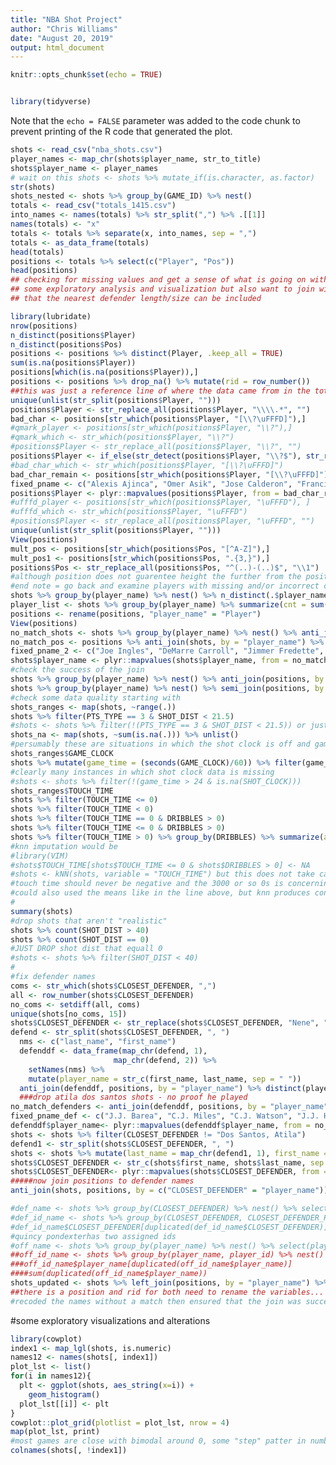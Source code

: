```yaml
---
title: "NBA Shot Project"
author: "Chris Williams"
date: "August 20, 2019"
output: html_document
---
```


```r
knitr::opts_chunk$set(echo = TRUE)
```

```r
```

```r
library(tidyverse)
```

Note that the `echo = FALSE` parameter was added to the code chunk to prevent printing of the R code that generated the plot.

```r
shots <- read_csv("nba_shots.csv")
player_names <- map_chr(shots$player_name, str_to_title)
shots$player_name <- player_names
# wait on this shots <- shots %>% mutate_if(is.character, as.factor)
str(shots)
shots_nested <- shots %>% group_by(GAME_ID) %>% nest()
totals <- read_csv("totals_1415.csv")
into_names <- names(totals) %>% str_split(",") %>% .[[1]]
names(totals) <- "x"
totals <- totals %>% separate(x, into_names, sep = ",")
totals <- as_data_frame(totals)
head(totals)
positions <- totals %>% select(c("Player", "Pos"))
head(positions)
## checking for missing values and get a sense of what is going on with the data including
## some exploratory analysis and visualization but also want to join with positions so 
## that the nearest defender length/size can be included
```

```r
library(lubridate)
nrow(positions)
n_distinct(positions$Player)
n_distinct(positions$Pos)
positions <- positions %>% distinct(Player, .keep_all = TRUE)
sum(is.na(positions$Player))
positions[which(is.na(positions$Player)),]
positions <- positions %>% drop_na() %>% mutate(rid = row_number())
##this was just a reference line of where the data came from in the totals df
unique(unlist(str_split(positions$Player, "")))
positions$Player <- str_replace_all(positions$Player, "\\\\.*", "")
bad_char <- positions[str_which(positions$Player, "[\\?\uFFFD]"),]
#qmark_player <- positions[str_which(positions$Player, "\\?"),]
#qmark_which <- str_which(positions$Player, "\\?")
#positions$Player <- str_replace_all(positions$Player, "\\?", "")
positions$Player <- if_else(str_detect(positions$Player, "\\?$"), str_replace(positions$Player, "\\?$", "c"), positions$Player)
#bad_char_which <- str_which(positions$Player, "[\\?\uFFFD]")
bad_char_remain <- positions[str_which(positions$Player, "[\\?\uFFFD]"),]
fixed_pname <- c("Alexis Ajinca", "Omer Asik", "Jose Calderon", "Francisco Garcia", "Manu Ginobili", "Jorge Gutierrez", "Nene Hilario", "Ersan Ilyasova", "Donatas Motiejunas", "Damjan Rudez", "Dennis Schroder", "Kevin Seraphin", "Hedo Turkoglu", "Jonas Valanciunas", "Anderson Varejao", "Greivis Vasquez", "Nikola Vucevic")
positions$Player <- plyr::mapvalues(positions$Player, from = bad_char_remain$Player, to = fixed_pname)
#ufffd_player <- positions[str_which(positions$Player, "\uFFFD"), ]
#ufffd_which <- str_which(positions$Player, "\uFFFD")
#positions$Player <- str_replace_all(positions$Player, "\uFFFD", "")
unique(unlist(str_split(positions$Player, "")))
View(positions)
mult_pos <- positions[str_which(positions$Pos, "[^A-Z]"),]
mult_pos1 <- positions[str_which(positions$Pos, ".{3,}"),]
positions$Pos <- str_replace_all(positions$Pos, "^(..)-(..)$", "\\1")
#although position does not guarentee height the further from the positions should represent "mismatch" scenarios, was unable to find player height in a useable format.
#end note = go back and examine players with missing and/or incorrect characters to fix their names
shots %>% group_by(player_name) %>% nest() %>% n_distinct(.$player_name)
player_list <- shots %>% group_by(player_name) %>% summarize(cnt = sum(FGM))
positions <- rename(positions, "player_name" = "Player")
View(positions)
no_match_shots <- shots %>% group_by(player_name) %>% nest() %>% anti_join(positions, by = "player_name") %>% select(player_name)
no_match_pos <- positions %>% anti_join(shots, by = "player_name") %>% select(player_name)
fixed_pname_2 <- c("Joe Ingles", "DeMarre Carroll", "Jimmer Fredette", "Monta Ellis", "J.J. Barea", "Al-Farouq Aminu", "Dirk Nowitzki", "Kyle O'Quinn", "LeBron James", "C.J. Watson", "C.J. Miles", "Danilo Gallinari", "J.J. Hickson", "P.J. Tucker", "Nerlens Noel", "K.J. McDaniels", "JaKarr Sampson", "Luc Mbah a Moute", "O.J. Mayo", "Beno Udrih", "Amar'e Stoudemire", "Tim Hardaway", "D.J. Augustin", "Dwyane Wade", "Ray McCallum", "Ben McLemore", "DeMarcus Cousins", "Steven Adams", "J.J. Redick", "DeAndre Jordan", "CJ McCollum", "LaMarcus Aldridge", "Allen Crabbe", "Zach LaVine")
shots$player_name <- plyr::mapvalues(shots$player_name, from = no_match_shots$player_name, to = fixed_pname_2)
#check the success of the join
shots %>% group_by(player_name) %>% nest() %>% anti_join(positions, by = "player_name") %>% select(player_name)
shots %>% group_by(player_name) %>% nest() %>% semi_join(positions, by = "player_name") %>% n_distinct(.$player_name)
#check some data quality starting with
shots_ranges <- map(shots, ~range(.))
shots %>% filter(PTS_TYPE == 3 & SHOT_DIST < 21.5)
#shots <- shots %>% filter(!(PTS_TYPE == 3 & SHOT_DIST < 21.5)) or just recode them to twos
shots_na <- map(shots, ~sum(is.na(.))) %>% unlist()
#persumably these are situations in which the shot clock is off and game clock seems to be within quarter
shots_ranges$GAME_CLOCK
shots %>% mutate(game_time = (seconds(GAME_CLOCK)/60)) %>% filter(game_time > 24 & is.na(SHOT_CLOCK))
#clearly many instances in which shot clock data is missing
#shots <- shots %>% filter(!(game_time > 24 & is.na(SHOT_CLOCK)))
shots_ranges$TOUCH_TIME
shots %>% filter(TOUCH_TIME <= 0)
shots %>% filter(TOUCH_TIME < 0)
shots %>% filter(TOUCH_TIME == 0 & DRIBBLES > 0)
shots %>% filter(TOUCH_TIME <= 0 & DRIBBLES > 0)
shots %>% filter(TOUCH_TIME > 0) %>% group_by(DRIBBLES) %>% summarize(ave_tt = mean(TOUCH_TIME), sd_tt = sd(TOUCH_TIME), cnt = n()) %>% filter(cnt > 40)
#knn imputation would be
#library(VIM)
#shots$TOUCH_TIME[shots$TOUCH_TIME <= 0 & shots$DRIBBLES > 0] <- NA
#shots <- kNN(shots, variable = "TOUCH_TIME") but this does not take care of the large number of 0s
#touch time should never be negative and the 3000 or so 0s is concerning
#could also used the means like in the line above, but knn produces consistently lower values and sd tends to be greater than 1 but around 1.15-1.35 for each dribble
#
summary(shots)
#drop shots that aren't "realistic"
shots %>% count(SHOT_DIST > 40)
shots %>% count(SHOT_DIST == 0)
#JUST DROP shot dist that equall 0
#shots <- shots %>% filter(SHOT_DIST < 40)
#
#fix defender names
coms <- str_which(shots$CLOSEST_DEFENDER, ",")
all <- row_number(shots$CLOSEST_DEFENDER)
no_coms <- setdiff(all, coms)
unique(shots[no_coms, 15])
shots$CLOSEST_DEFENDER <- str_replace(shots$CLOSEST_DEFENDER, "Nene", "Hilario, Nene")
defend <- str_split(shots$CLOSEST_DEFENDER, ", ")
  nms <- c("last_name", "first_name")
  defenddf <- data_frame(map_chr(defend, 1),
                       map_chr(defend, 2)) %>%
    setNames(nms) %>%
    mutate(player_name = str_c(first_name, last_name, sep = " "))
  anti_join(defenddf, positions, by = "player_name") %>% distinct(player_name)
  ###drop atila dos santos shots - no proof he played
no_match_defenders <- anti_join(defenddf, positions, by = "player_name") %>% distinct(player_name) %>% filter(player_name != "Atila Dos Santos")
fixed_pname_def <- c("J.J. Barea", "C.J. Miles", "C.J. Watson", "J.J. Hickson", "Tim Hardaway", "J.J. Redick", "P.J. Tucker", "K.J. McDaniels", "C.J. Wilcox", "P.J. Hairston", "Jeffery Taylor", "Luigi Datome", "Chuck Hayes", "Glen Rice", "T.J. Warren", "Toure' Murry")
defenddf$player_name<- plyr::mapvalues(defenddf$player_name, from = no_match_defenders$player_name, to = fixed_pname_def)
shots <- shots %>% filter(CLOSEST_DEFENDER != "Dos Santos, Atila")
defend1 <- str_split(shots$CLOSEST_DEFENDER, ", ")
shots <- shots %>% mutate(last_name = map_chr(defend1, 1), first_name = map_chr(defend1, 2))
shots$CLOSEST_DEFENDER <- str_c(shots$first_name, shots$last_name, sep = " ")
shots$CLOSEST_DEFENDER<- plyr::mapvalues(shots$CLOSEST_DEFENDER, from = no_match_defenders$player_name, to = fixed_pname_def)
#####now join positions to defender names
anti_join(shots, positions, by = c("CLOSEST_DEFENDER" = "player_name")) %>% select(CLOSEST_DEFENDER)

#def_name <- shots %>% group_by(CLOSEST_DEFENDER) %>% nest() %>% select(CLOSEST_DEFENDER)
#def_id_name <- shots %>% group_by(CLOSEST_DEFENDER, CLOSEST_DEFENDER_PLAYER_ID) %>% nest() %>% select(CLOSEST_DEFENDER, CLOSEST_DEFENDER_PLAYER_ID) 
#def_id_name$CLOSEST_DEFENDER[duplicated(def_id_name$CLOSEST_DEFENDER)]
#quincy pondexterhas two assigned ids
#off_name <- shots %>% group_by(player_name) %>% nest() %>% select(player_name)
##off_id_name <- shots %>% group_by(player_name, player_id) %>% nest() %>% select(player_name, player_id)
###off_id_name$player_name[duplicated(off_id_name$player_name)]
####sum(duplicated(off_id_name$player_name))
shots_updated <- shots %>% left_join(positions, by = "player_name") %>% left_join(positions, by = c("CLOSEST_DEFENDER" = "player_name"))
##there is a position and rid for both need to rename the variables...
#recoded the names without a match then ensured that the join was successful
```
#some exploratory visualizations and alterations
```r
library(cowplot)
index1 <- map_lgl(shots, is.numeric)
names12 <- names(shots[, index1])
plot_lst <- list()
for(i in names12){
  plt <- ggplot(shots, aes_string(x=i)) +
    geom_histogram()
  plot_lst[[i]] <- plt
}
cowplot::plot_grid(plotlist = plot_lst, nrow = 4)
map(plot_lst, print)
#most games are close with bimodal around 0, some "step" patter in number of shots, very few overtime games, relatively normal distr of shot clock with many at 24 (likely off rebounds), most dribbles under 5 short touch time, shots seem to match "modern" nba with most either close or far with relatively few midrange, doesn't seem to be data error in reporting pts type (at least in putting a number other than 2 or 3), most shots occur with a defender with 5 or so feet, fgm is either 1 or 0
colnames(shots[, !index1])
```
